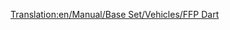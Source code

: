 [[Translation:en/Manual/Base Set/Vehicles/FFP Dart]]

{{de/Flugzeug|Name=FFP Dart
|Image=[[File:en/AërospatialeSE-310Caravelle.png|FPP Dart]]
|Kosten=32,812 (65.624)
|Geschwindigkeit=947 (592)
|Jährlich=3,656 (7.312)
|Erschienen=1955
|Lebensdauer=18
|Kapazität=90 Passagiere & 10 Säcke Post
|Beschreibung=Eine viel höhere Kapazität als die vorherigen Flugzeuge, aber hält nicht so lange und ist auch teurer.
|Entsprechend=Aérospatiale SE-310 Caravelle
}}